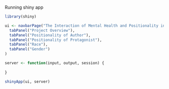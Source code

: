 Running shiny app
```r
library(shiny)

ui <- navbarPage("The Interaction of Mental Health and Positionality in Literature",
  tabPanel("Project Overview"),
  tabPanel("Positionality of Author"),
  tabPanel("Positionality of Protagonist"),
  tabPanel("Race"),
  tabPanel("Gender")
)

server <- function(input, output, session) {
  
}

shinyApp(ui, server)
```